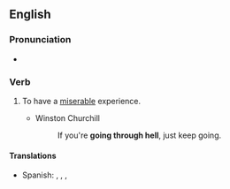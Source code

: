 ==English==

===Pronunciation===
* {{audio|en-au-go through hell.ogg|Audio (AU)|lang=en}}

===Verb===
{{head|en|verb}}

# {{lb|en|idiomatic}} To have a [[miserable]] experience.
#* Winston Churchill
#*: If you're '''going through hell''', just keep going.

====Translations====
{{trans-top}}
* Spanish: {{t+|es|pasar las de Caín}}, {{t+|es|pasarlas negras}}, {{t|es|pasarlas canutas}} {{qualifier|euphemistic}}, {{t|es|sufrir lo indecible}}
{{trans-mid}}
{{trans-bottom}}